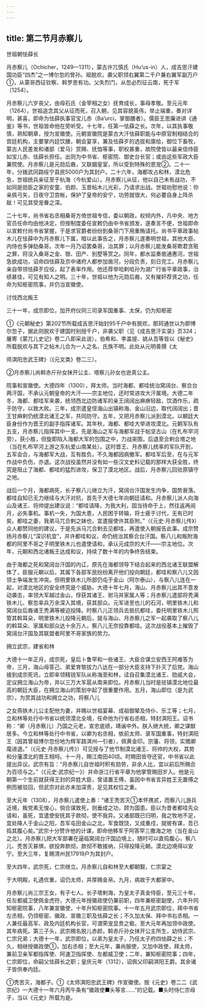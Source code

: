 ```yaml
---
---
---
```

title: 第二节月赤察儿
---



世祖朝怯薛长

月赤察儿（Ochicher，1249—1311），蒙古许兀慎氏（Hu’us-in）人，成吉思汗建国功臣“四杰”之一博尔忽的曾孙。祖脱欢，袭父职领右翼第二千户兼右翼军副万户①，从蒙哥西征钦察、斡罗思有功。父失烈门，从忽必烈征云南，死于军（1254）。

月赤察儿六岁丧父，由母石氏（金宰相之女）抚育成长，事母孝敬。至元元年（1264），世祖追念其父从征而死，召入朝，见其容貌英伟，举止端重，奏对详明，甚喜，即命为怯薛执事官宝儿赤（Ba’urci，掌御膳者）。儒臣王思廉进讲《通鉴》等书，世祖皆命他在旁听受。十七年，任第一怯薛之长。次年，以其执事敬慎，熟知朝章，授为宣徽使。元朝宣徽院是蒙古大汗怯薛职能与中原官制相结合的宫廷机构，主要掌内廷饮膳，朝会宴享，兼及怯薛歹的选拔和廪给，御位下畜牧，蒙古人民差发和诸部（爱马）赏赐、抚恤等事，职权甚重，故院使皆以最亲信侍臣如宝儿赤、怯薛长担任。出则为中书省、枢密院、御史台长官；或由这些军政大臣兼院使。月赤察儿是元勋后裔，又联姻皇室，所以受到特殊的恩宠②。二十一年，分拨武冈路绥宁县民5000户为其封户。二十六年，海都攻占和林，漠北危急，世祖统兵亲征至于杭海（今杭爱山）。月赤察儿从征，他以自己未有战功，不如同是勋臣之家的安童、伯颜、玉昔帖木儿光彩，乃请求出战。世祖劝慰他说：你亲佩弓矢，日夜守卫宫帐，保护了皇帝的安宁，功劳就很大，何必要自身上阵杀敌！可见其受宠眷之深。

二十七年，尚书省右丞相桑哥方倚世祖专信，委以朝政，权倾内外，凡中央、地方官员任命均由他决定，但按制度委任宣敕仍由中书省颁发，遂奏言不便，世祖即命以宣敕付尚书省掌握，于是求官爵者纷纷到桑哥门下用重贿请托。尚书平章政事帖木儿在怯薛中为月赤察儿下属，暗以此事告之，月赤察儿遂奏明世祖，其他大臣、内侍也多弹劾桑哥。次年一月乃诏罢桑哥，治其罪；以月赤察儿能发桑哥欺君贪赃之罪，将没入桑哥之金、银、田产、别墅等赏之。同年，都水监奏凿通惠河，世祖急欲成功，诏命四怯薛及京中诸府人都参加凿河，分段负责，刻日完工。月赤察儿亲自带领怯薛歹应役，起了表率作用。他还荐举哈剌哈孙为湖广行省平章政事，治绩甚佳，可见有知人之明。三十年，世祖以他为元勋后裔，又有摧奸荐贤之功，任命为知枢密院事，并仍当宣徽使。

讨伐西北叛王

三十一年，成宗即位，加开府仪同三司录军国重事、太保，仍为知枢密

①《元朝秘史》第202节所载成吉思汗始封95千户中有脱欢，那珂通世以为即博尔忽子，据此则脱欢于建国时别授千户，非袭父职（见《成吉思汗实录》页324；屠寄《蒙兀儿史记》卷二八即采此说）。伯希和、李盖提、姚从吾等皆以《秘史》所载脱欢与其下之帖木儿合为一人之名，氏族不明。此处从元明善撰《太

师淇阳忠武王碑》（《元文类》卷二三）。

②月赤察儿尚斡赤斤孙女抹开公主、塔察儿孙女也逊真公主。

院事和宣徽使。大德四年（1300），拜太师。当时海都、都哇统治窝阔台、察合台两汗国，不承认元朝皇帝的大汗——宗主地位，还时常进攻大汗属境。大德二年冬，海都、都哇军来袭，统领西北边防诸军的亲王阔阔出麻痹轻敌，饮酒作乐，疏于防守，以致大败。三年，成宗遣皇侄海山出镇称海、金山沿边，取代阔阔出；晋王甘麻剌仍统漠北诸王之军，共同防守。五年，又把月赤察儿派到漠北，以朝廷大臣身份作为晋王的副手指挥诸军。其年秋，海都、都哇大举进攻漠北。元朝军队有五支，月赤察儿指挥其中一支。先是海山之军与海都军战于帖坚古山（在札布罕河旁），获小胜，但旋即陷入海都大军的包围之中，力战突围，后退至合剌合塔之地（当在札布罕河上游之东杭爱山南某处）。这时晋王、月赤察儿统率的军队开到，五军会合，与海都军大战，互有胜负。不久海都因病撤军。都哇军后至，在与元军作战中负伤，亦退。这次战役虽然并没有如一些汉文史料记载的那样大获全胜，终究是阻止了海都、都哇的猛烈进攻，保卫了漠北地区。战后，月赤察儿回驻原镇守之地。

战后一个月，海都病死，长子察八儿继立为汗，窝阔台汗国发生内争，国势衰落。都哇自知已无力继续与大汗对抗，首先于大德七年向朝廷请和。月赤察儿派人向海山及诸王、将帅提出建议说：“都哇请降，为我大利，固当待命于上，然往返再阅月，必失事机。事机一失，为国大患，人民困于转输，将士疲于讨代，无有已时矣。都哇之妻，我弟马兀合剌之妹也，宜遣报使许其臣附。”（《元史·月赤察儿传》）众人都赞同他的建议，于是先派马兀合剌去见都哇，再遣使入朝报告此事。成宗赞扬月赤察儿“深识机宜”，并许都哇和议，命仍统治其察合台汗国。察八儿和叛附海都的阿里不哥之子明里铁木儿也遣使请和，承认元成宗的大汗——宗主地位。次年，元朝和西北诸叛王达成和议，持续了数十年的内争终告结束。

由于海都之死和窝阔台汗国的内讧，原先在海都领导下结合起来的西北诸王联盟解体了，臣服元朝以后，其属下各部军民纷纷离开他们投向朝廷，都哇和察八儿又因领土争端发生冲突。但明里铁木儿所部仍屯于金山（阿尔泰山），与察八儿连在一起，对漠北地区的安全终究是个威胁。大德十年七月，海山、月赤察儿出其不意发动袭击，率领大军越过金山，俘获其诸王、驸马并家属人等；月赤察儿遣部将秃满铁木儿、察忽率兵万余深入其境，获其部众。元军进至也儿的石河，明里铁木儿和窝阔台后裔诸王秃满等被迫投降。时察八儿正领兵去抵抗都哇，委托明里铁木儿照管其斡耳朵，明里铁木儿投降元朝后，就与海山、月赤察儿之军一起袭取了察八儿的斡耳朵、家属和部众达十余万人，察八儿无奈投靠都哇。这次战役基本上摧毁了窝阔台汗国及其联盟者阿里不哥家族的势力。

拥立武宗，建省和林

大德十一年正月，成宗死，皇后卜鲁罕和一些诸王、大臣合谋立安西王阿难答为帝，三月，海山母答己、弟爱育黎拔力八达在一部分大臣支持下扑灭了后党。海山接到成宗死讯，立即率领精锐军队从称海至和林，迳自召集漠北诸王、勋戚大会，定议拥立海山为帝，并以三万大军扈从南来即位。月赤察儿当时是驻镇漠北地位最高的朝廷大臣，在拥立海山的策划中起了很重要作用。五月，海山即位（是为武宗），为赏其战功和拥立之功，将察八儿

之女燕铁木儿公主配他为妻，并赐以世祖宴幕、成祖御辇及侍仆、乐工等；七月，立和林等处行中书省以统领漠北全境，任命他为行省右丞相，特封淇阳王。诏书称：“卿（月赤察儿）乃国之元老，宣忠底绩，靖谧中外。朕入继大统，卿之谋猷居多。今立和林等处行中书省，以卿为右丞相，依前太师、录军国重事，特封淇阳王（因其曾祖博尔忽份地为辉军路淇州—引者），佩黄金印。宗藩、将领，实赡卿麾进退。”（《元史·月赤察儿传》）可见授与了他节制漠北诸王、将帅的大权，其势和分藩漠北的晋王相埒。十一月，赐江南田40顷。时赐田皆夺还官，中书省以此提出异议。武宗有旨：“月赤察儿自世祖时积有勋劳，非余人比，宜以前后所赐合为百顷与之。”（《元史·武宗纪一》）并命浙江行省平章为他掌管赐田岁入。他是元朝第一个生前就获得王封的异姓大臣，曾请置王傅，虽因中书省言异姓王无置傅之例而被驳回，但武宗对此亦未加深责，足见其权位之重。

至大元年（1308），月赤察儿遣使上奏：“诸王秃苦灭①本怀携贰，而察八儿游兵近境，叛党素无悛心，倘合谋致死，则垂成之功，顾为国患。臣以为昔者都哇先众请和，虽死，宜遣使安抚其子款彻，使不我异。又诸部既已归明，我之牧地不足，宜处降人于金山之阳，吾军屯田金山之北，军食既饶，又成重戍，就彼有谋，吾已捣其腹心矣。”武宗十分赞许他的计谋，即命他移军于阿答罕三撒海之地（当在金山之北）。月赤察儿把大军部署在逼临窝阔台汗国边境上，随时可以直捣腹心，察八儿、秃苦灭甚惧，欲投奔款彻，款彻不敢接纳，只得投降元朝。漠北边境得以安宁。至大三年，复赐清州民17919户为其封户。

至大四年，武宗死，仁宗继立。月赤察儿自和林至大都朝觐，仁宗宴之

于大明殿，礼遇优重，诏仍太师，并厚赐金帛。九月，病故于大都家中。

月赤察儿尚三宗王女，有子七人。长子塔剌海，为皇太子真金侍臣，至元三十年，任左都威卫使佩金虎符，大德元年授徽政使仍兼前职，四年兼枢密副使，六年升同知枢密院事，八年兼宣徽使，十年升知枢密院事。十一年五月武宗即位，拜中书省左丞相，仍领枢密、徽政、宣徽三职及怯薛之长；不久加太保、拜中书右丞相。一人兼任最高军、政及内廷机构长官，可谓荣宠显贵之极。至大元年再加领中政使。其年病死。第三子头，武宗赐名脱儿赤颜，斡赤斤孙女抹开公主所生，幼侍武宗、仁宗兄弟；大德十一年，武宗即位，以弟为皇太子，乃任太子府四怯薛之长；不久，相继授徽政使①，加右丞相；至大元年，兼尚服使，又加中政使，拜太师，兼前卫亲军都指挥使、阿速卫指挥使、左都威卫使；二年，兼知枢密院事；四年，仁宗即位，命嗣父怯薛长之职；皇庆元年（1312），诏佩父印嗣淇阳王爵。其余诸子皆供奉内廷。

①秃苦灭，海都子。①《太师淇阳忠武王碑》作宣徽使。按《元史》卷二二《武宗纪》一大德十一年六月丙午条有“徽政使■头等言……”的记载。■头时侍仁宗母子，当以《元史》所载为是。